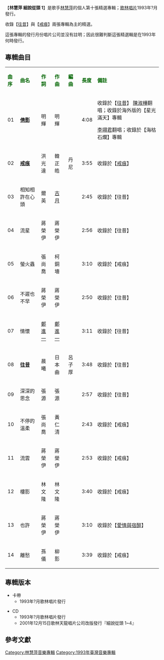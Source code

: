 {{unreferenced|time=2014-01-16T14:29:20+00:00}}
{{Infobox album <!-- See Wikipedia:WikiProject_Albums -->
| name       = 林慧萍 細說從頭 1
| type       = 精選輯
| artist     = [[林慧萍|林慧萍]]
| cover      = 
| released   = 1993年?月
| genre      = [[國語流行音樂|國語流行音樂]]
| length     = 45 分 45 秒
| label      = [[歌林唱片|歌林唱片]]
<!-- 未知參數 | number     = KCD-92148 -->
| producer   = 呂子厚
| prev_title = [[台灣國語_(專輯)|台灣國語 (專輯)]]
| prev_year  = 1992 <!-- 12月 -->
| next_title = [[林慧萍_細說從頭_2|林慧萍 細說從頭 2]]
| next_year  = 1992 <!-- 8月 -->
}}
【'''林慧萍 細說從頭 1'''】是歌手[[林慧萍|林慧萍]]的個人第十張精選專輯；[[歌林唱片|歌林唱片]]1993年?月發行。

收錄【[[往昔|往昔]]】與【[[戒痕|戒痕]]】兩張專輯為主的精選。

這張專輯的發行月份唱片公司並沒有註明；因此很難判斷這張精選輯是在1993年何時發行。


==專輯曲目==
{| class="wikitable"
|-
| <font color=darkgreen>'''曲序'''</font> || <font color=darkgreen>'''曲名'''</font> || <font color=darkgreen>'''作詞'''</font> || <font color=darkgreen>'''作曲'''</font> || <font color=darkgreen>'''編曲'''</font>|| <font color=darkgreen>'''長度'''</font>  || <font color=darkgreen>'''備註'''</font>
|-
| 01 || '''[[倩影_(林慧萍)|倩影]]''' || 明輝 || 明輝 || || 4:08|| 收錄於【[[往昔|往昔]]】
[[陳淑樺|陳淑樺]]翻唱；收錄於海外版的【星光滿天】專輯

[[李翊君|李翊君]]翻唱；收錄於【海枯石爛】專輯
|-
| 02 || '''[[戒痕|戒痕]]''' || 洪光達 || 韓正皓 || 丹尼 || 3:55 || 收錄於【[[戒痕|戒痕]]】
|-
| 03 || 相知相許在心頭 || 爾英 || [[古月|古月]] ||  || 2:45|| 收錄於【往昔】
|-
| 04 || 流星 ||蔣榮伊 || 蔣榮伊 ||  ||2:56 || 收錄於【往昔】
|-
| 05 || 螢火蟲 ||張尚喬  || 柯銅墻 ||  || 3:10|| 收錄於【戒痕】
|-
| 06 || 不遲也不早 || 蔣榮伊 || 蔣榮伊 || ||2:50|| 收錄於【往昔】
|-
| 07 || 情懷 || [[鄭進一|鄭進一]] || [[鄭進一|鄭進一]] || || 3:11|| 收錄於【往昔】
|-
| 08 || '''[[往昔|往昔]]''' ||晨曦 ||日本曲  ||呂子厚 || 3:48|| 收錄於【往昔】
|-
| 09 || 深深的思念 || 張源 ||張源 || || 2:57 || 收錄於【往昔】
|-
| 10 || 不停的溫柔 || 張尚喬 || 黃仁清 ||  || 2:43 || 收錄於【戒痕】
|-
| 11 || 流雲 || 蔣榮伊 || 蔣榮伊 || || 2:53|| 收錄於【戒痕】
|-
| 12 || 樓影 || 林文隆 || 林文隆 || ||  3:40||收錄於【戒痕】
|-
| 13 || 也許 || 蔣榮伊 || 蔣榮伊 || || 3:10 || 收錄於【[[愛情與宿醉|愛情與宿醉]]】
|-
| 14 || 離愁 || 孫儀 ||柳影  || ||3:39|| 收錄於【戒痕】
|}

== 專輯版本 ==
*卡帶
**1993年?月歌林唱片發行

*CD
**1993年?月歌林唱片發行
**2001年12月15日歌林天龍唱片公司改版發行『細說從頭 1~4』


==參考文獻==
{{reflist}}

[[Category:林慧萍音樂專輯|Category:林慧萍音樂專輯]]
[[Category:1993年臺灣音樂專輯|Category:1993年臺灣音樂專輯]]